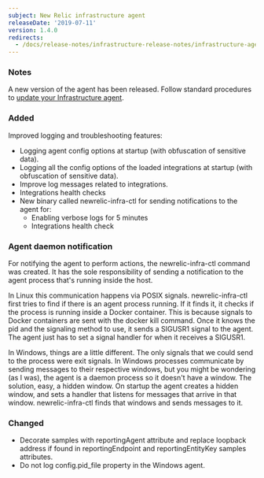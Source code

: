 ```yaml
---
subject: New Relic infrastructure agent
releaseDate: '2019-07-11'
version: 1.4.0
redirects:
  - /docs/release-notes/infrastructure-release-notes/infrastructure-agent-release-notes/new-relic-infrastructure-agent-141
---
```


### Notes

A new version of the agent has been released. Follow standard procedures to [update your Infrastructure agent](/docs/infrastructure/new-relic-infrastructure/installation/update-infrastructure-agent).

### Added

Improved logging and troubleshooting features:

* Logging agent config options at startup (with obfuscation of sensitive data).
* Logging all the config options of the loaded integrations at startup (with obfuscation of sensitive data).
* Improve log messages related to integrations.
* Integrations health checks
* New binary called newrelic-infra-ctl for sending notifications to the agent for:
  * Enabling verbose logs for 5 minutes
  * Integrations health check

### Agent daemon notification

For notifying the agent to perform actions, the newrelic-infra-ctl command was created. It has the sole responsibility of sending a notification to the agent process that's running inside the host.

In Linux this communication happens via POSIX signals. newrelic-infra-ctl first tries to find if there is an agent process running. If it finds it, it checks if the process is running inside a Docker container. This is because signals to Docker containers are sent with the docker kill command. Once it knows the pid and the signaling method to use, it sends a SIGUSR1 signal to the agent. The agent just has to set a signal handler for when it receives a SIGUSR1.

In Windows, things are a little different. The only signals that we could send to the process were exit signals. In Windows processes communicate by sending messages to their respective windows, but you might be wondering (as I was), the agent is a daemon process so it doesn't have a window. The solution, easy, a hidden window. On startup the agent creates a hidden window, and sets a handler that listens for messages that arrive in that window. newrelic-infra-ctl finds that windows and sends messages to it.

### Changed

* Decorate samples with reportingAgent attribute and replace loopback address if found in reportingEndpoint and reportingEntityKey samples attributes.
* Do not log config.pid_file property in the Windows agent.
